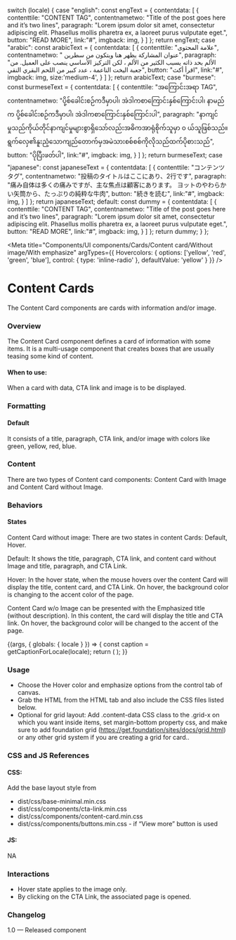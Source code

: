 
  switch (locale) {
    case "english":
      const engText = {
        contentdata: [
          {
            contenttile: "CONTENT TAG",
            contentnametwo: "Title of the post goes here and it’s two lines",
            paragraph: "Lorem ipsum dolor sit amet, consectetur adipiscing elit. Phasellus mollis pharetra ex, a laoreet purus vulputate eget.",
            button: "READ MORE",
            link:"#",
            imgback: img,
          }
        ]
      };
    return engText;
    case "arabic":
      const arabicText = {
        contentdata: [
          {
            contenttile: "علامة المحتوى",
            contentnametwo: " عنوان المشاركة يظهر هنا ويتكون من سطرين",
            paragraph: "الألم بحد ذاته يسبب الكثير من الألم ، لكن التركيز الأساسي ينصب على العميل. من جعبة اليخت الناعمة ، عدد كبير من اللحم البقري النقي",
            button: "اقرأ أكث",
            link:"#",
            imgback: img,
            size:'medium-4',
          }
        ]
      };
      return arabicText;
    case "burmese":
      const burmeseText = {
        contentdata: [
          {
            contenttile: "အကြောင်းအရာ TAG",
            contentnametwo: "ပို့စ်ခေါင်းစဉ်ကဒီမှာပါ၊ အဲဒါကစာကြောင်းနှစ်ကြောင်းပါ၊ နာမည်က ပို့စ်ခေါင်းစဉ်ကဒီမှာပါ၊ အဲဒါကစာကြောင်းနှစ်ကြောင်းပါ",
            paragraph: "နာကျင်မှုသည်ကိုယ်တိုင်နာကျင်မှုများစွာရှိသော်လည်းအဓိကအာရုံစိုက်သူမှာ ၀ ယ်သူဖြစ်သည်။ ရွက်လှေ၏နူးညံ့သောကျည်တောက်မှအမဲသားစစ်စစ်ကိုလိုသည်ထက်ပိုစားသည်",
            button: "ပိုပြီးဖတ်ပါ",
            link:"#",
            imgback: img,
          }
        ]
      };
      return burmeseText;
    case "japanese":
      const japaneseText = {
        contentdata: [
          {
            contenttile: "コンテンツタグ",
            contentnametwo: "投稿のタイトルはここにあり、2行です",
            paragraph: "痛み自体は多くの痛みですが、主な焦点は顧客にあります。 ヨットのやわらかい矢筒から、たっぷりの純粋な牛肉",
            button: "続きを読む",
            link:"#",
            imgback: img,
          }
        ]
      };
      return japaneseText;
    default:
      const dummy = {
        contentdata: [
          {
            contenttile: "CONTENT TAG",
            contentnametwo: "Title of the post goes here and it’s two lines",
            paragraph: "Lorem ipsum dolor sit amet, consectetur adipiscing elit. Phasellus mollis pharetra ex, a laoreet purus vulputate eget.",
            button: "READ MORE",
            link:"#",
            imgback: img,
          }
        ]
      };
      return dummy;
  }
};

<Meta title="Components/UI components/Cards/Content card/Without image/With emphasize" argTypes={{
  Hovercolors: {
    options: ['yellow', 'red', 'green', 'blue'],
    control: { type: 'inline-radio' },
    defaultValue: 'yellow'
  }
}}
/>

# Content Cards

The Content Card components are cards with information and/or image. 

### Overview
The Content Card component defines a card of information with some items. It is a multi-usage component that creates boxes that are usually teasing some kind of content.
 
#### When to use:

When a card with data, CTA link and image is to be displayed.

### Formatting

#### Default
It consists of a title, paragraph, CTA link, and/or image with colors like green, yellow, red, blue.

### Content
There are two types of Content card components: Content Card with Image and Content Card without Image. 

### Behaviors

#### States 
Content Card without image:
There are two states in content Cards: Default, Hover.

Default: It shows the title, paragraph, CTA link, and content card without Image and title, paragraph, and CTA Link.


Hover: In the hover state, when the mouse hovers over the content Card will display the title, content card, and CTA Link. On hover, the background color is changing to the accent color of the page.

Content Card w/o Image can be presented with the Emphasized title (without description). In this content, the card will display the title and CTA link. On hover, the background color will be changed to the accent of the page.

<Canvas>
<Story name="With emphasize">
  {(args, { globals: { locale } }) => {
    const caption = getCaptionForLocale(locale);
    return (
      <ContentCardWithOutImageEmphasize
        data={caption.contentdata} {...args}
      ></ContentCardWithOutImageEmphasize>
    );
  }}
</Story>
</Canvas>

### Usage
- Choose the Hover color and emphasize options from the control tab of canvas.
- Grab the HTML from the HTML tab and also include the CSS files listed below.
- Optional for grid layout: Add .content-data CSS class to the .grid-x  on which you want inside items, set margin-bottom property css, and make sure to add foundation grid (https://get.foundation/sites/docs/grid.html) or any other grid system if you are creating a grid for card..

### CSS and JS References

#### CSS:
Add the base layout style from 

- dist/css/base-minimal.min.css
- dist/css/components/cta-link.min.css
- dist/css/components/content-card.min.css
- dist/css/components/buttons.min.css - if “View more” button is used

#### JS:
NA

### Interactions
- Hover state applies to the image only.
- By clicking on the CTA Link, the associated page is opened. 

### Changelog
1.0 — Released component
